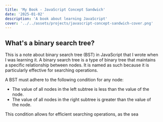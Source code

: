 ```yaml
---
title: 'My Book - JavaScript Concept Sandwich'
date: '2025-01-02'
description: 'A book about learning JavaScript'
cover: '../../assets/projects/javascript-concept-sandwich-cover.png'
---
```



## What's a binary search tree? 
This is a note about binary search tree (BST) in JavaScript that I wrote when I was learning it.
A binary search tree is a type of binary tree that maintains a specific relationship between nodes.
It is named as such because it is particularly effective for searching operations. 

A BST must adhere to the following condition for any node:

- The value of all nodes in the left subtree is less than the value of the node.
- The value of all nodes in the right subtree is greater than the value of the node.

This condition allows for efficient searching operations, 
as the sea
